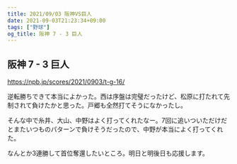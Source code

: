 ```yaml
---
title: 2021/09/03 阪神VS巨人
date: 2021-09-03T21:23:34+09:00
tags: ["野球"]
og_title: 阪神 7 - 3 巨人
---
```


## 阪神 7 - 3 巨人

https://npb.jp/scores/2021/0903/t-g-16/


逆転勝ちできて本当によかった。西は序盤は完璧だったけど、松原に打たれて先制されて負けたかと思った。戸郷も全然打てそうになかったし。

そんな中で糸井、大山、中野はよく打ってくれたなー。7回に追いついただけだとまたいつものパターンで負けそうだったので、中野が本当によく打ってくれた。

なんとか3連勝して首位奪還したいところ。明日と明後日も応援します。